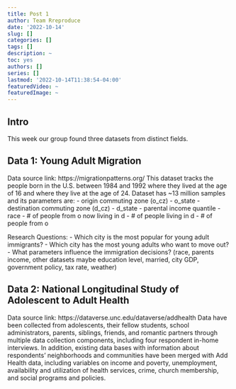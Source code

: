 ```yaml
---
title: Post 1
author: Team Rreproduce
date: '2022-10-14'
slug: []
categories: []
tags: []
description: ~
toc: yes
authors: []
series: []
lastmod: '2022-10-14T11:38:54-04:00'
featuredVideo: ~
featuredImage: ~
---
```

## Intro
This week our group found three datasets from distinct fields. 

## Data 1: Young Adult Migration 
Data source link: https://migrationpatterns.org/
This dataset tracks the people born in the U.S. between 1984 and 1992 where they lived at the age of 16 and where they live at the age of 24. 
Dataset has ~13 million samples and its parameters are:
  - origin commuting zone (o_cz)
  - o_state
  - destination commuting zone (d_cz)
  - d_state
  - parental income quantile
  - race
  - # of people from o now living in d
  - # of people living in d
  - # of people from o
  
Research Questions:
  - Which city is the most popular for young adult immigrants?
  - Which city has the most young adults who want to move out?
  - What parameters influence the immigration decisions? (race, parents income, other datasets maybe education level, married, city GDP, government policy, tax rate, weather)

  
## Data 2: National Longitudinal Study of Adolescent to Adult Health
Data source link: https://dataverse.unc.edu/dataverse/addhealth
Data have been collected from adolescents, their fellow students, school administrators, parents, siblings, friends, and romantic partners through multiple data collection components, including four respondent in-home interviews. In addition, existing data bases with information about respondents’ neighborhoods and communities have been merged with Add Health data, including variables on income and poverty, unemployment, availability and utilization of health services, crime, church membership, and social programs and policies.